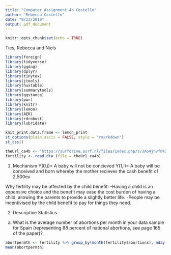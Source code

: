 ```yaml
---
title: "Computer Assignment 4b Costello"
author: "Rebecca Costello"
date: "9/23/2019"
output: pdf_document
---
```


```r
knitr::opts_chunk$set(echo = TRUE)
```
Ties, Rebecca and Niels

```r
library(foreign)
library(tidyverse)
library(ggdag)
library(dplyr)
library(tinytex)
library(jtools)
library(huxtable)
library(summarytools)
library(ggstance)
library(pwr)
library(knitr)
library(lemon)
library(AER)
library(rdrobust)
library(lubridate)

```

```r
knit_print.data.frame <- lemon_print
st_options(plain.ascii = FALSE, style = "rmarkdown")
st_css()
```

```r
theUrl_ca4b <- "https://surfdrive.surf.nl/files/index.php/s/JAo4jnvf042xQXt/download"
fertility <- read.dta (file = theUrl_ca4b)
```

1. Mechanism
Y(0,i)= A baby will not be concieved
Y(1,i)= A baby will be conceived and born whereby the mother recieves the cash benefit of 2,500eu

Why fertility may be affected by the child benefit:
-Having a child is an expensive choice and the benefit may ease the cost burden of having a child, allowing the parents to provide a slightly better life.
-People may be incentivised by the child benefit to pay for things they need.

2. Descriptive Statistics
(a) What is the average number of abortions per month in your data sample for Spain (representing 88
percent of national abortions, see page 165 of the paper)?

```r
abortpermth <- fertility %>% group_by(month(fertility$abortions), mday(fertility$abortions)) %>% tally()
mean(abortpermth)
```













